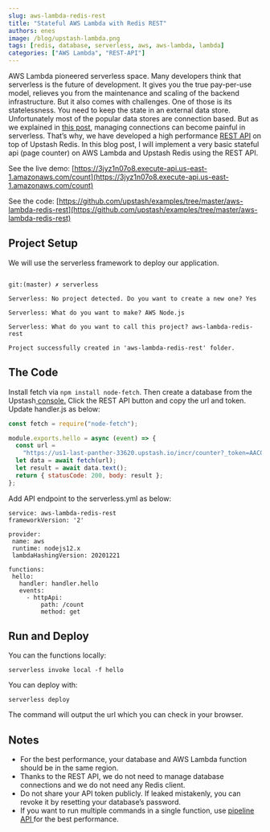 ```yaml
---
slug: aws-lambda-redis-rest
title: "Stateful AWS Lambda with Redis REST"
authors: enes
image: /blog/upstash-lambda.png
tags: [redis, database, serverless, aws, aws-lambda, lambda]
categories: ["AWS Lambda", "REST-API"]
---
```


AWS Lambda pioneered serverless space. Many developers think that serverless is the future of development. It gives you the true pay-per-use model, relieves you from the maintenance and scaling of the backend infrastructure. But it also comes with challenges. One of those is its statelessness. You need to keep the state in an external data store. Unfortunately most of the popular data stores are connection based. But as we explained in [this post](https://blog.upstash.com/serverless-database-connections), managing connections can become painful in serverless. That’s why, we have developed a high performance [REST API](https://docs.upstash.com/features/restapi) on top of Upstash Redis. In this blog post, I will implement a very basic stateful api (page counter) on AWS Lambda and Upstash Redis using the REST API.

See the live demo: [https://3jyz1n07o8.execute-api.us-east-1.amazonaws.com/count](https://3jyz1n07o8.execute-api.us-east-1.amazonaws.com/count)

See the code: [https://github.com/upstash/examples/tree/master/aws-lambda-redis-rest](https://github.com/upstash/examples/tree/master/aws-lambda-redis-rest)

## Project Setup

We will use the serverless framework to deploy our application.

```shell

git:(master) ✗ serverless

Serverless: No project detected. Do you want to create a new one? Yes

Serverless: What do you want to make? AWS Node.js

Serverless: What do you want to call this project? aws-lambda-redis-rest

Project successfully created in 'aws-lambda-redis-rest' folder.

```

## The Code

Install fetch via `npm install node-fetch`. Then create a database from the Upstash[ console.](https://console.upstash.com/) Click the REST API button and copy the url and token. Update handler.js as below:

```javascript
const fetch = require("node-fetch");

module.exports.hello = async (event) => {
  const url =
    "https://us1-last-panther-33620.upstash.io/incr/counter?_token=AACQgMzYyNGM0OGMtZWQ3MC00OTRlLWFmOGEtODc3ZWQxYWQyZGJjZjgyOTlkM2JhNWIxE3OTJlNmE2NGVjNGM=";
  let data = await fetch(url);
  let result = await data.text();
  return { statusCode: 200, body: result };
};
```

Add API endpoint to the serverless.yml as below:

```
service: aws-lambda-redis-rest
frameworkVersion: '2'

provider:
 name: aws
 runtime: nodejs12.x
 lambdaHashingVersion: 20201221

functions:
 hello:
   handler: handler.hello
   events:
     - httpApi:
         path: /count
         method: get
```

## Run and Deploy

You can the functions locally:

`serverless invoke local -f hello`

You can deploy with:

`serverless deploy`

The command will output the url which you can check in your browser.

## Notes

- For the best performance, your database and AWS Lambda function should be in the same region.
- Thanks to the REST API, we do not need to manage database connections and we do not need any Redis client.
- Do not share your API token publicly. If leaked mistakenly, you can revoke it by resetting your database’s password.
- If you want to run multiple commands in a single function, use [pipeline API ](https://docs.upstash.com/features/restapi#pipelining)for the best performance.
